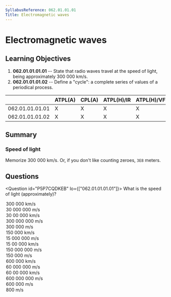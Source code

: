 ```yaml
---
SyllabusReference: 062.01.01.01
Title: Electromagnetic waves
---
```


# Electromagnetic waves

## Learning Objectives

1. **062.01.01.01.01** -- State that radio waves travel at the speed of light,
   being approximately 300 000 km/s.
2. **062.01.01.01.02** -- Define a "cycle": a complete series of values of a
   periodical process.

|                 | ATPL(A) | CPL(A) | ATPL(H)/IR | ATPL(H)/VFR | CPL(H) | IR  | CBIR(A) |
| --------------- | ------- | ------ | ---------- | ----------- | ------ | --- | ------- |
| 062.01.01.01.01 | X       | X      | X          | X           | X      | X   |         |
| 062.01.01.01.02 | X       | X      | X          | X           | X      | X   |         |

## Summary

### Speed of light

Memorize 300 000 km/s. Or, if you don't like counting zeroes, `3E8` meters.

## Questions

<Question id="P5P7CQDKEB" lo={["062.01.01.01.01"]}>
  <Text variant="oneCorrect">What is the speed of light (approximately)?</Text>
  <Option alwaysCorrect>300 000 km/s</Option>
  <Option alwaysCorrect>30 000 000 m/s</Option>
  <Option>30 00 000 km/s</Option>
  <Option>300 000 000 m/s</Option>
  <Option>300 000 m/s</Option>
  <Option>150 000 km/s</Option>
  <Option>15 000 000 m/s</Option>
  <Option>15 00 000 km/s</Option>
  <Option>150 000 000 m/s</Option>
  <Option>150 000 m/s</Option>
  <Option>600 000 km/s</Option>
  <Option>60 000 000 m/s</Option>
  <Option>60 00 000 km/s</Option>
  <Option>600 000 000 m/s</Option>
  <Option>600 000 m/s</Option>
  <Option>800 m/s</Option>
</Question>
